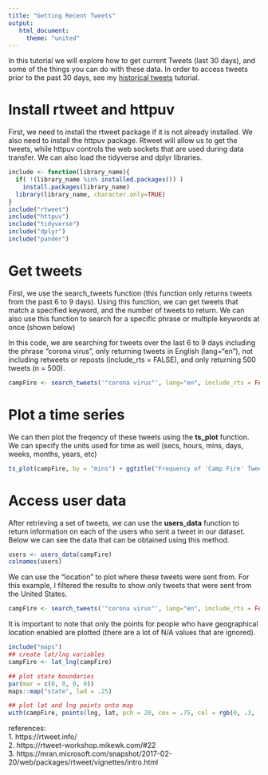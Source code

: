 ```yaml
---
title: "Getting Recent Tweets"
output: 
   html_document:
     theme: "united"
---
```


In this tutorial we will explore how to get current Tweets (last 30 days), and some of the things you can do with these data. In order to access tweets prior to the past 30 days, see my [historical tweets](./twitterHistoricalTweets.html) tutorial. 

# Install rtweet and httpuv

First, we need to install the rtweet package if it is not already installed. We also need to install the httpuv package. Rtweet will allow us to get the tweets, while httpuv controls the web sockets that are used during data transfer. We can also load the tidyverse and dplyr libraries. 

```r
include <- function(library_name){
  if( !(library_name %in% installed.packages()) )
    install.packages(library_name) 
  library(library_name, character.only=TRUE)
}
include("rtweet")
include("httpuv")
include("tidyverse")
include("dplyr")
include("pander")
```


# Get tweets

First, we use the search_tweets function (this function only returns tweets from the past 6 to 9 days). Using this function, we can get tweets that match a specified keyword, and the number of tweets to return. 
We can also use this function to search for a specific phrase or multiple keywords at once (shown below)


In this code, we are searching for tweets over the last 6 to 9 days including the phrase "corona virus", only returning tweets in English (lang="en"), not including retweets or reposts (include_rts = FALSE), and only returning 500 tweets (n = 500). 

```r
campFire <- search_tweets('"corona virus"', lang="en", include_rts = FALSE, n = 500)
```


#  Plot a time series

We can then plot the freqency of these tweets using the **ts_plot** function. We can specify the units used for time as well (secs, hours, mins, days, weeks, months, years, etc)

```r
ts_plot(campFire, by = "mins") + ggtitle("Frequency of 'Camp Fire' Tweets Over Time") + labs(x = " Time in Minutes", y = "Number of Tweets")
```

# Access user data 

After retrieving a set of tweets, we can use the **users_data** function to return information on each of the users who sent a tweet in our dataset. Below we can see the data that can be obtained using this method. 

```r
users <- users_data(campFire)
colnames(users)
```

We can use the "location" to plot where these tweets were sent from. For this example, I filtered the results to show only tweets that were sent from the United States.

```r
campFire <- search_tweets('"corona virus"', lang="en", include_rts = FALSE, geocode = lookup_coords("usa"), n = 500)
```

It is important to note that only the points for people who have geographical location enabled are plotted (there are a lot of N/A values that are ignored). 
```r
include("maps")
## create lat/lng variables
campFire <- lat_lng(campFire)

## plot state boundaries
par(mar = c(0, 0, 0, 0))
maps::map("state", lwd = .25)

## plot lat and lng points onto map
with(campFire, points(lng, lat, pch = 20, cex = .75, col = rgb(0, .3, .7, .75)))
```
  
references:  
1. https://rtweet.info/  
2. https://rtweet-workshop.mikewk.com/#22  
3. https://mran.microsoft.com/snapshot/2017-02-20/web/packages/rtweet/vignettes/intro.html  
